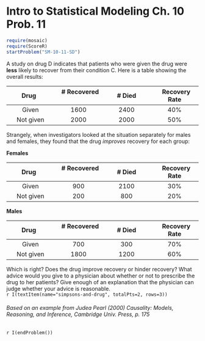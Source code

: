 Intro to Statistical Modeling Ch. 10 Prob. 11
========================================================
```r
require(mosaic)
require(ScoreR)
startProblem("SM-10-11-SD")
```
A study on drug D indicates that patients who were given the drug were **less** likely to recover from their condition C.  Here is a table showing the overall results:

Drug &nbsp; | &nbsp; # Recovered &nbsp; | &nbsp; # Died &nbsp; | &nbsp; Recovery Rate
|:----:|:----:|:----:|:----:|
Given | 1600 | 2400 | 40%
Not given | 2000 | 2000 | 50%


Strangely, when investigators looked at the situation separately for males and females, they found that the drug *improves* recovery for each group:

**Females** 

Drug &nbsp; | &nbsp; # Recovered &nbsp;| &nbsp; # Died &nbsp;|&nbsp; Recovery Rate
:---:|:---:|:---:|:---:|
Given | 900 | 2100 | 30%
Not given | 200 | 800 | 20%

**Males**  

Drug &nbsp; | &nbsp; # Recovered &nbsp; | &nbsp; # Died &nbsp; | &nbsp; Recovery Rate
:---:|:---:|:---:|:---:|
Given | 700 | 300 | 70%
Not given | 1800 | 1200 | 60%

Which is right?  Does the drug improve recovery or hinder recovery? What advice would you give to a physician about whether or not to prescribe the drug to her patients?  Give enough of an explanation that the physician can judge whether your advice is reasonable.     
`r I(textItem(name="simpsons-and-drug", totalPts=2, rows=3))`


###### Based on an example from Judea Pearl (2000) *Causality: Models, Reasoning, and Inference*, Cambridge Univ. Press, p. 175

`r I(endProblem())`